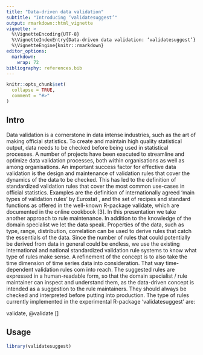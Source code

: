 ```yaml
---
title: "Data-driven data validation"
subtitle: "Introducing ‘validatesuggest’"
output: rmarkdown::html_vignette
vignette: >
  %\VignetteEncoding{UTF-8}
  %\VignetteIndexEntry{Data-driven data validation: ‘validatesuggest’}
  %\VignetteEngine{knitr::rmarkdown}
editor_options: 
  markdown: 
    wrap: 72
bibliography: references.bib
---
```


```r
knitr::opts_chunk$set(
  collapse = TRUE,
  comment = "#>"
)
```

## Intro

Data validation is a cornerstone in data intense industries, such as the
art of making official statistics. To create and maintain high quality
statistical output, data needs to be checked before being used in
statistical processes. A number of projects have been executed to
streamline and optimize data validation processes, both within
organisations as well as among organisations. An important success
factor for effective data validation is the design and maintenance of
validation rules that cover the dynamics of the data to be checked. This
has led to the definition of standardized validation rules that cover
the most common use-cases in official statistics. Examples are the
definition of internationally agreed 'main types of validation rules' by
Eurostat , and the set of recipes and standard functions as offered in
the well-known R-package validate, which are documented in the online
cookbook [3]. In this presentation we take another approach to rule
maintenance. In addition to the knowledge of the domain specialist we
let the data speak. Properties of the data, such as type, range,
distribution, correlation can be used to derive rules that catch the
essentials of the data. Since the number of rules that could potentially
be derived from data in general could be endless, we use the existing
international and national standardized validation rule systems to know
what type of rules make sense. A refinement of the concept is to also
take the time dimension of time series data into consideration. That way
time-dependent validation rules com into reach. The suggested rules are
expressed in a human-readable form, so that the domain specialist / rule
maintainer can inspect and understand them, as the data-driven concept
is intended as a suggestion to the rule maintainers. They should always
be checked and interpreted before putting into production. The type of
rules currently implemented in the experimental R-package
'validatesuggest' are:

validate, @validate[]

## Usage

```r
library(validatesuggest)
```
